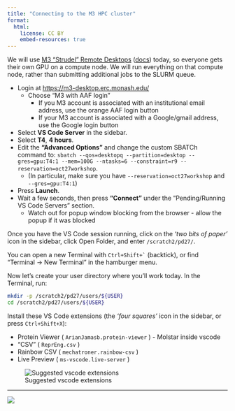```yaml
---
title: "Connecting to the M3 HPC cluster"
format:
  html:
    license: CC BY
    embed-resources: true
---
```


We will use [M3 "Strudel" Remote Desktops](https://m3-desktop.erc.monash.edu/) ([docs](https://docs.erc.monash.edu/M3/Strudel/RemoteDesktops)) today, so everyone gets their own GPU on a compute node. We will run everything on that compute node, rather than submitting additional jobs to the SLURM queue.

- Login at [https://m3-desktop.erc.monash.edu/](https://m3-desktop.erc.monash.edu/)
  - Choose "M3 with AAF login"
    - If you M3 account is associated with an institutional email address, use the orange AAF login button
    - If your M3 account is associated with a Google/gmail address, use the Google login button

- Select **VS Code Server** in the sidebar.
- Select **T4**, **4 hours**. 
- Edit the **"Advanced Options"** and change the custom SBATCh command to: `sbatch --qos=desktopq --partition=desktop --gres=gpu:T4:1 --mem=100G --ntasks=6 --constraint=r9 --reservation=oct27workshop`.
   - (In particular, make sure you have `--reservation=oct27workshop` and `--gres=gpu:T4:1`)
- Press **Launch**.
- Wait a few seconds, then press **"Connect"** under the "Pending/Running VS Code Servers" section.
  - Watch out for popup window blocking from the browser - allow the popup if it was blocked

Once you have the VS Code session running, click on the _'two bits of paper'_ icon in the sidebar, click Open Folder, and enter `/scratch2/pd27/`.

You can open a new Terminal with `` Ctrl+Shift+` `` (backtick), or find "Terminal -> New Terminal" in the hamburger menu.

Now let's create your user directory where you'll work today. In the Terminal, run:

```bash
mkdir -p /scratch2/pd27/users/${USER}
cd /scratch2/pd27/users/${USER}
```

Install these VS Code extensions (the _'four squares'_ icon in the sidebar, or press `Ctrl+Shift+X`):

- Protein Viewer ( `ArianJamasb.protein-viewer` ) - Molstar inside vscode
- "CSV" ( `ReprEng.csv` )
- Rainbow CSV ( `mechatroner.rainbow-csv` )
- Live Preview ( `ms-vscode.live-server` )

![Suggested vscode extensions](assets/images/vscode-extensions.png)


----

![](assets/images/vscode_guide.svg)